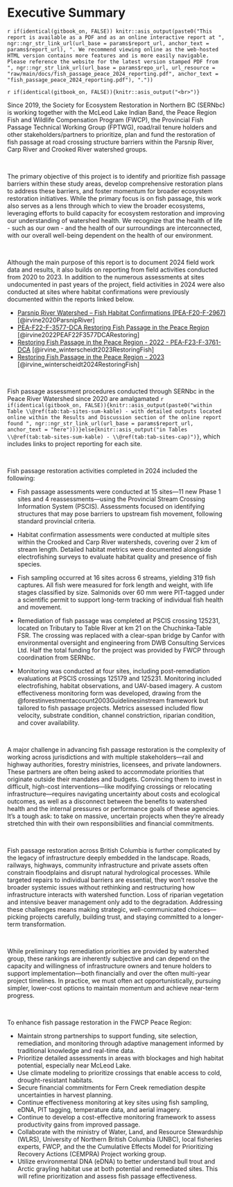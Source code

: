 
# Executive Summary {-}

`r if(identical(gitbook_on, FALSE)) knitr::asis_output(paste0("This report is available as a PDF and as an online interactive report at ", ngr::ngr_str_link_url(url_base = params$report_url, anchor_text = params$report_url), ". We recommend viewing online as the web-hosted HTML version contains more features and is more easily navigable. Please reference the website for the latest version stamped PDF from ", ngr::ngr_str_link_url(url_base = params$repo_url, url_resource = "raw/main/docs/fish_passage_peace_2024_reporting.pdf", anchor_text = "fish_passage_peace_2024_reporting.pdf"), "."))`


`r if(identical(gitbook_on, FALSE)){knitr::asis_output("<br>")}`

Since 2019, the Society for Ecosystem Restoration in Northern BC (SERNbc) is working together with the McLeod Lake Indian Band, the
Peace Region Fish and Wildlife Compensation Program (FWCP), the Provincial Fish Passage Technical Working Group (FPTWG),
road/rail tenure holders and other stakeholders/partners to prioritize, plan and fund the restoration of fish
passage at road crossing structure barriers within the Parsnip River, Carp River and Crooked River watershed groups.

<br>

The primary objective of this project is to identify and prioritize fish passage barriers within these study areas,
develop comprehensive restoration plans to address these barriers, and foster momentum for broader ecosystem restoration
initiatives. While the primary focus is on fish passage, this work also serves as a lens through which to view the
broader ecosystems, leveraging efforts to build capacity for ecosystem restoration and improving our understanding of
watershed health. We recognize that the health of life - such as our own - and the health of our surroundings are
interconnected, with our overall well-being dependent on the health of our environment.

<br>

Although the main purpose of this report is to document 2024 field work data and results, it also builds on reporting 
from field activities conducted from 2020 to 2023. In addition to the numerous assessments at sites undocumented in past
years of the project, field activities in 2024 were also conducted at sites where habitat confirmations
were previously documented within the reports linked below. 


- [Parsnip River Watershed – Fish Habitat Confirmations (PEA-F20-F-2967)](https://newgraphenvironment.github.io/Parsnip_Fish_Passage/){target="_blank"} [@irvine2020ParsnipRiver]
- [PEA-F22-F-3577-DCA Restoring Fish Passage in the Peace Region](https://www.newgraphenvironment.com/fish_passage_parsnip_2021_reporting/){target="_blank"} [@irvine2022PEAF22F3577DCARestoring]  
- [Restoring Fish Passage in the Peace Region - 2022 - PEA-F23-F-3761-DCA](https://newgraphenvironment.github.io/fish_passage_peace_2022_reporting/){target="_blank"} [@irvine_winterscheidt2023RestoringFish]  
- [Restoring Fish Passage in the Peace Region - 2023](https://newgraphenvironment.github.io/fish_passage_peace_2023_reporting/){target="_blank"} [@irvine_winterscheidt2024RestoringFish]

<br>

Fish passage assessment procedures conducted through SERNbc in the Peace River Watershed since 2020 are amalgamated `r if(identical(gitbook_on, FALSE)){knitr::asis_output(paste0("within Table \\@ref(tab:tab-sites-sum-kable) - with detailed outputs located online within the Results and Discussion section of the online report found ", ngr::ngr_str_link_url(url_base = params$report_url, anchor_text = "here")))}else{knitr::asis_output("in Tables \\@ref(tab:tab-sites-sum-kable) - \\@ref(tab:tab-sites-cap)")}`, 
which includes links to project reporting for each site.  

<br>

Fish passage restoration activities completed in 2024 included the following:

  - Fish passage assessments were conducted at 15 sites—11 new Phase 1 sites and 4 reassessments—using the Provincial Stream Crossing Information System (PSCIS). Assessments focused on identifying structures that may pose barriers to upstream fish movement, following standard provincial criteria.
  
  - Habitat confirmation assessments were conducted at multiple sites within the Crooked and Carp River watersheds, 
    covering over 2 km of stream length. Detailed habitat metrics were 
    documented alongside electrofishing surveys to evaluate habitat quality and presence of fish species. 
  
  - Fish sampling occurred at 16 sites across 6 streams, yielding 319 fish captures. All fish were measured for fork length 
    and weight, with life stages classified by size. Salmonids over 60 mm were PIT-tagged under a scientific permit to support 
    long-term tracking of individual fish health and movement.  
  
  - Remediation of fish passage was completed at PSCIS crossing 125231, located on Tributary to Table River at km 21 on the Chuchinka-Table FSR. The crossing was replaced with a clear-span bridge by Canfor with environmental oversight and engineering from DWB Consulting Services Ltd. Half the total funding for the project was provided by FWCP through coordination from SERNbc.
  
  - Monitoring was conducted at four sites, including post-remediation evaluations at PSCIS crossings 125179 and 125231. 
    Monitoring included electrofishing, habitat observations, and UAV-based imagery. A custom effectiveness monitoring form 
    was developed, drawing from the @forestinvestmentaccount2003Guidelinesinstream framework but tailored to fish passage projects. 
    Metrics assessed included flow velocity, substrate condition, channel constriction, riparian condition, and cover 
    availability.  
  
<br>

A major challenge in advancing fish passage restoration is the complexity of working across jurisdictions and with multiple stakeholders—rail and highway authorities, forestry ministries, licensees, and private landowners. These partners are often being asked to accommodate priorities that originate outside their mandates and budgets. Convincing them to invest in difficult, high-cost interventions—like modifying crossings or relocating infrastructure—requires navigating uncertainty about costs and ecological outcomes, as well as a disconnect between the benefits to watershed health and the internal pressures or performance goals of these agencies. It’s a tough ask: to take on massive, uncertain projects when they’re already stretched thin with their own responsibilities and financial commitments.

<br>

Fish passage restoration  across British Columbia is further complicated by the legacy of infrastructure deeply embedded in the landscape. Roads, railways, highways, community infrastructure and private assets often constrain floodplains and disrupt natural hydrological processes. While targeted repairs to individual barriers are essential, they won’t resolve the broader systemic issues without rethinking and restructuring how infrastructure interacts with watershed function. Loss of riparian vegetation and intensive beaver management only add to the degradation. Addressing these challenges means making strategic, well-communicated choices—picking projects carefully, building trust, and staying committed to a longer-term transformation.

<br>

While preliminary top remediation priorities are provided by watershed group, these rankings are inherently subjective and can depend on the capacity and willingness of infrastructure owners and tenure holders to support implementation—both financially and over the often multi-year project timelines. In practice, we must often act opportunistically, pursuing simpler, lower-cost options to maintain momentum and achieve near-term progress.

<br>

To enhance fish passage restoration in the FWCP Peace Region:

- Maintain strong partnerships to support funding, site selection, remediation, and monitoring through adaptive management informed by traditional knowledge and real-time data.
- Prioritize detailed assessments in areas with blockages and high habitat potential, especially near McLeod Lake.
- Use climate modeling to prioritize crossings that enable access to cold, drought-resistant habitats.
- Secure financial commitments for Fern Creek remediation despite uncertainties in harvest planning.
- Continue effectiveness monitoring at key sites using fish sampling, eDNA, PIT tagging, temperature data, and aerial imagery.
- Continue to develop a cost-effective monitoring framework to assess productivity gains from improved passage.
- Collaborate with the ministry of Water, Land, and Resource Stewardship (WLRS), University of Northern British Columbia (UNBC), local fisheries experts, FWCP, and the the Cumulative Effects Model for Prioritizing Recovery Actions (CEMPRA) Project working group.
- Utilize environmental DNA (eDNA) to better understand bull trout and Arctic grayling habitat use at both potential and remediated sites. This will refine prioritization and assess fish passage effectiveness.  




